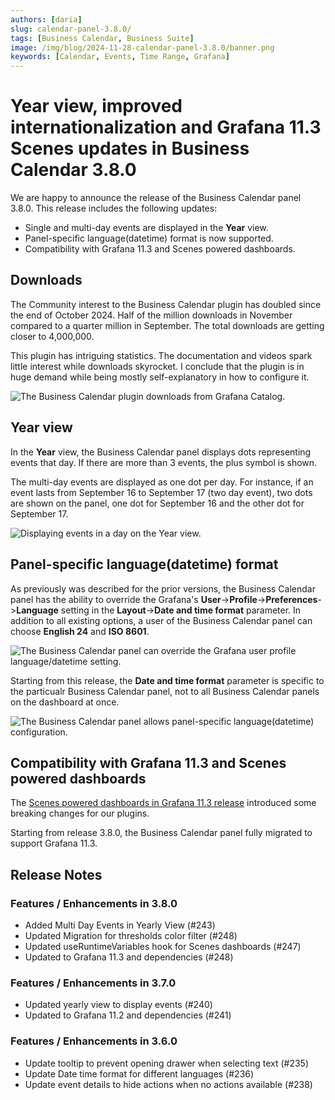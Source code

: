 ```yaml
---
authors: [daria]
slug: calendar-panel-3.8.0/
tags: [Business Calendar, Business Suite]
image: /img/blog/2024-11-28-calendar-panel-3.8.0/banner.png
keywords: [Calendar, Events, Time Range, Grafana]
---
```



# Year view, improved internationalization and Grafana 11.3 Scenes updates in Business Calendar 3.8.0

We are happy to announce the release of the Business Calendar panel 3.8.0. This release includes the following updates:

- Single and multi-day events are displayed in the **Year** view.
- Panel-specific language(datetime) format is now supported.
- Compatibility with Grafana 11.3 and Scenes powered dashboards.

<Catalog date="October 31, 2024" />

## Downloads

The Community interest to the Business Calendar plugin has doubled since the end of October 2024. Half of the million downloads in November compared to a quarter million in September. The total downloads are getting closer to 4,000,000.

This plugin has intriguing statistics. The documentation and videos spark little interest while downloads skyrocket. I conclude that the plugin is in huge demand while being mostly self-explanatory in how to configure it.

<Image
  title="The Business Calendar plugin downloads from Grafana Catalog."
  src="/img/blog/2024-11-28-calendar-panel-3.8.0/downloads.png"
/>

## Year view

In the **Year** view, the Business Calendar panel displays dots representing events that day. If there are more than 3 events, the plus symbol is shown.

The multi-day events are displayed as one dot per day. For instance, if an event lasts from September 16 to September 17 (two day event), two dots are shown on the panel, one dot for September 16 and the other dot for September 17.

<Image
  title="Displaying events in a day on the Year view."
  src="/img/blog/2024-11-28-calendar-panel-3.8.0/year.png"
/>

## Panel-specific language(datetime) format

As previously was described for the prior versions, the Business Calendar panel has the ability to override the Grafana's **User**->**Profile**->**Preferences**->**Language** setting in the **Layout**->**Date and time format** parameter. In addition to all existing options, a user of the Business Calendar panel can choose **English 24** and **ISO 8601**. 

<Image
  title="The Business Calendar panel can override the Grafana user profile language/datetime setting."
  src="/img/blog/2024-11-28-calendar-panel-3.8.0/date-time-setting.png"
/>

Starting from this release, the **Date and time format** parameter is specific to the particualr Business Calendar panel, not to all Business Calendar panels on the dashboard at once.

<Image
  title="The Business Calendar panel allows panel-specific language(datetime) configuration."
  src="/img/blog/2024-11-28-calendar-panel-3.8.0/languages.png"
/>

## Compatibility with Grafana 11.3 and Scenes powered dashboards

The [Scenes powered dashboards in Grafana 11.3 release](https://grafana.com/blog/2024/10/31/grafana-dashboards-are-now-powered-by-scenes-big-changes-same-ui/) introduced some breaking changes for our plugins. 

Starting from release 3.8.0, the Business Calendar panel fully migrated to support Grafana 11.3.

<GettingStarted />

<Tutorial />

## Release Notes

### Features / Enhancements in 3.8.0

- Added Multi Day Events in Yearly View (#243)
- Updated Migration for thresholds color filter (#248)
- Updated useRuntimeVariables hook for Scenes dashboards (#247)
- Updated to Grafana 11.3 and dependencies (#248)

### Features / Enhancements in 3.7.0

- Updated yearly view to display events (#240)
- Updated to Grafana 11.2 and dependencies (#241)

### Features / Enhancements in 3.6.0

- Update tooltip to prevent opening drawer when selecting text (#235)
- Update Date time format for different languages (#236)
- Update event details to hide actions when no actions available (#238)

<Feedback />
